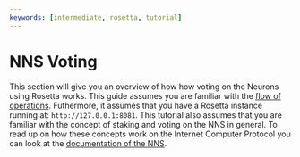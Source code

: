 ```yaml
---
keywords: [intermediate, rosetta, tutorial]
---
```



# NNS Voting
This section will give you an overview of how how voting on the Neurons using Rosetta works. 
This guide assumes you are familiar with the [flow of operations](/docs/developer-docs/defi/rosetta/icp_rosetta/construction_api/operations_flow/index.mdx). 
Futhermore, it assumes that you have a Rosetta instance running at: `http://127.0.0.1:8081`.
This tutorial also assumes that you are familiar with the concept of staking and voting on the NNS in general. To read up on how these concepts work on the Internet Computer Protocol
you can look at the [documentation of the NNS](/docs/current/developer-docs/daos/nns/overview). 
